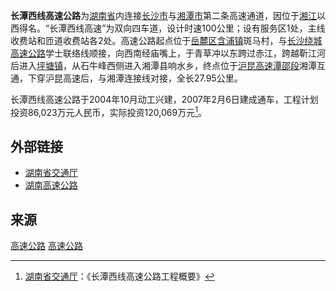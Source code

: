 '''长潭西线高速公路'''为[[湖南省|湖南省]]内连接[[长沙市|长沙市]]与[[湘潭市|湘潭市]]第二条高速通道，因位于[[湘江|湘江]]以西得名。“长潭西线高速”为双向四车道，设计时速100公里；设有服务区1处，主线收费站和匝道收费站各2处。高速公路起点位于[[岳麓区|岳麓区]][[含浦镇|含浦镇]]斑马村，与[[长沙绕城高速公路|长沙绕城高速公路]]学士联络线顺接，向西南经庙嘴上，于青草冲以东跨过赤江，跨越靳江河后进入[[坪塘镇|坪塘镇]]，从石牛峰西侧进入湘潭县响水乡，终点位于[[沪昆高速公路|沪昆高速]][[沪昆高速潭邵段|潭邵段]]湘潭互通，下穿沪昆高速后，与湘潭连接线对接，全长27.95公里。

长潭西线高速公路于2004年10月动工兴建，2007年2月6日建成通车，工程计划投资86,023万元人民币，实际投资120,069万元<ref>[http://hnjt.gov.cn/common/traffic_zdgc.aspx?cateCode=ZDGC&cateName=&subsiteId=&classid=36&search= 湖南省交通厅]{{dead link|date=2018年5月 |bot=InternetArchiveBot |fix-attempted=yes }}：《长潭西线高速公路工程概要》</ref>。

==外部链接==
* [http://hnjt.gov.cn/common/traffic_zdgc.aspx?cateCode=ZDGC&cateName=&subsiteId=&classid=36&search= 湖南省交通厅]{{dead link|date=2018年5月 |bot=InternetArchiveBot |fix-attempted=yes }}
* [https://web.archive.org/web/20100724145017/http://www.hngs.net/ 湖南高速公路]

==来源==
{{Reflist}}

{{长沙基础设施建设}}
{{湖南省高速公路}}

[[Category:长沙交通|高速公路]]
[[Category:湘潭交通|高速公路]]